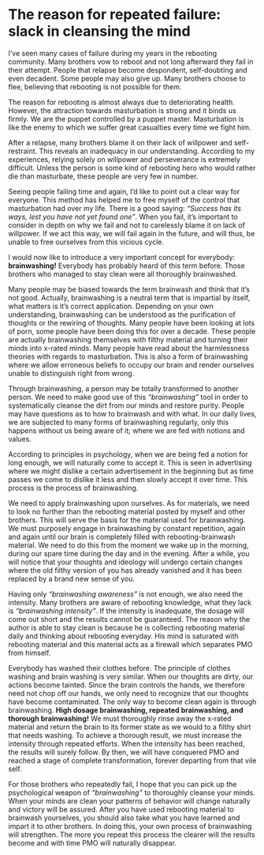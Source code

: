 # The reason for repeated failure: slack in cleansing the mind

I’ve seen many cases of failure during my years in the rebooting community. Many brothers vow to reboot and not long afterward they fail in their attempt. People that relapse become despondent, self-doubting and even decadent. Some people may also give up. Many brothers choose to flee, believing that rebooting is not possible for them.

The reason for rebooting is almost always due to deteriorating health. However, the attraction towards masturbation is strong and it binds us firmly. We are the puppet controlled by a puppet master. Masturbation is like the enemy to which we suffer great casualties every time we fight him.

After a relapse, many brothers blame it on their lack of willpower and self-restraint. This reveals an inadequacy in our understanding. According to my experiences, relying solely on willpower and perseverance is extremely difficult. Unless the person is some kind of rebooting hero who would rather die than masturbate, these people are very few in number.

Seeing people failing time and again, I’d like to point out a clear way for everyone. This method has helped me to free myself of the control that masturbation had over my life. There is a good saying: *“Success has its ways, lest you have not yet found one”*. When you fail, it’s important to consider in depth on why we fail and not to carelessly blame it on lack of willpower. If we act this way, we will fail again in the future, and will thus, be unable to free ourselves from this vicious cycle.

I would now like to introduce a very important concept for everybody: **brainwashing!** Everybody has probably heard of this term before. Those brothers who managed to stay clean were all thoroughly brainwashed.

Many people may be biased towards the term brainwash and think that it’s not good. Actually, brainwashing is a neutral term that is impartial by itself, what matters is it's correct application. Depending on your own understanding, brainwashing can be understood as the purification of thoughts or the rewiring of thoughts. Many people have been looking at lots of porn, some people have been doing this for over a decade. These people are actually brainwashing themselves with filthy material and turning their minds into x-rated minds. Many people have read about the harmlessness theories with regards to masturbation. This is also a form of brainwashing where we allow erroneous beliefs to occupy our brain and render ourselves unable to distinguish right from wrong.

Through brainwashing, a person may be totally transformed to another person. We need to make good use of this *“brainwashing”* tool in order to systematically cleanse the dirt from our minds and restore purity. People may have questions as to how to brainwash and with what. In our daily lives, we are subjected to many forms of brainwashing regularly, only this happens without us being aware of it; where we are fed with notions and values.

According to principles in psychology, when we are being fed a notion for long enough, we will naturally come to accept it. This is seen in advertising where we might dislike a certain advertisement in the beginning but as time passes we come to dislike it less and then slowly accept it over time. This process is the process of brainwashing.

We need to apply brainwashing upon ourselves. As for materials, we need to look no further than the rebooting material posted by myself and other brothers. This will serve the basis for the material used for brainwashing. We must purposely engage in brainwashing by constant repetition, again and again until our brain is completely filled with rebooting-brainwash material. We need to do this from the moment we wake up in the morning, during our spare time during the day and in the evening. After a while, you will notice that your thoughts and ideology will undergo certain changes where the old filthy version of you has already vanished and it has been replaced by a brand new sense of you.

Having only *“brainwashing awareness”* is not enough, we also need the intensity. Many brothers are aware of rebooting knowledge, what they lack is *“brainwashing intensity”*. If the intensity is inadequate, the dosage will come out short and the results cannot be guaranteed. The reason why the author is able to stay clean is because he is collecting rebooting material daily and thinking about rebooting everyday. His mind is saturated with rebooting material and this material acts as a firewall which separates PMO from himself.

Everybody has washed their clothes before. The principle of clothes washing and brain washing is very similar. When our thoughts are dirty, our actions become tainted. Since the brain controls the hands, we therefore need not chop off our hands, we only need to recognize that our thoughts have become contaminated. The only way to become clean again is through brainwashing. **High dosage brainwashing, repeated brainwashing, and thorough brainwashing!** We must thoroughly rinse away the x-rated material and return the brain to its former state as we would to a filthy shirt that needs washing. To achieve a thorough result, we must increase the intensity through repeated efforts. When the intensity has been reached, the results will surely follow. By then, we will have conquered PMO and reached a stage of complete transformation, forever departing from that vile self.

For those brothers who repeatedly fail, I hope that you can pick up the psychological weapon of *“brainwashing”* to thoroughly cleanse your minds. When your minds are clean your patterns of behavior will change naturally and victory will be assured. After you have used rebooting material to brainwash yourselves, you should also take what you have learned and impart it to other brothers. In doing this, your own process of brainwashing will strengthen. The more you repeat this process the clearer will the results become and with time PMO will naturally disappear.
